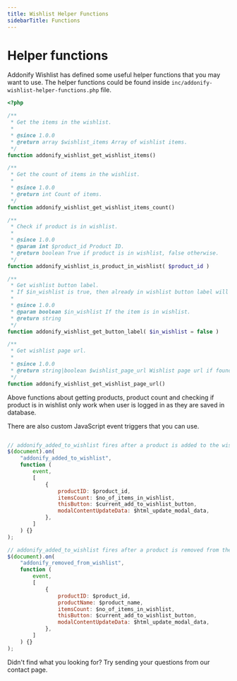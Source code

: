 ```yaml
---
title: Wishlist Helper Functions
sidebarTitle: Functions
---
```


# Helper functions

Addonify Wishlist has defined some useful helper functions that you may want to use. The helper functions could be found inside `inc/addonify-wishlist-helper-functions.php` file.

```php showLineNumbers filename="addonify-wishlist-helper-functions.php"
<?php

/**
 * Get the items in the wishlist.
 *
 * @since 1.0.0
 * @return array $wishlist_items Array of wishlist items.
 */
function addonify_wishlist_get_wishlist_items()

/**
 * Get the count of items in the wishlist.
 *
 * @since 1.0.0
 * @return int Count of items.
 */
function addonify_wishlist_get_wishlist_items_count()

/**
 * Check if product is in wishlist.
 *
 * @since 1.0.0
 * @param int $product_id Product ID.
 * @return boolean True if product is in wishlist, false otherwise.
 */
function addonify_wishlist_is_product_in_wishlist( $product_id )

/**
 * Get wishlist button label.
 * If $in_wishlist is true, then already in wishlist button label will be returned. Else, active wishlist button label  * will be returned.
 *
 * @since 1.0.0
 * @param boolean $in_wishlist If the item is in wishlist.
 * @return string
 */
function addonify_wishlist_get_button_label( $in_wishlist = false )

/**
 * Get wishlist page url.
 *
 * @since 1.0.0
 * @return string|boolean $wishlist_page_url Wishlist page url if found else false.
 */
function addonify_wishlist_get_wishlist_page_url()
```

Above functions about getting products, product count and checking if product is in wishlist only work when user is logged in as they are saved in database.

There are also custom JavaScript event triggers that you can use.

```javascript showLineNumbers filename="script.js"

// addonify_added_to_wishlist fires after a product is added to the wishlist.
$(document).on(
	"addonify_added_to_wishlist",
	function (
		event,
		[
			{
				productID: $product_id,
				itemsCount: $no_of_items_in_wishlist,
				thisButton: $current_add_to_wishlist_button,
				modalContentUpdateData: $html_update_modal_data,
			},
		]
	) {}
);

// addonify_added_to_wishlist fires after a product is removed from the wishlist.
$(document).on(
	"addonify_removed_from_wishlist",
	function (
		event,
		[
			{
				productID: $product_id,
				productName: $product_name,
				itemsCount: $no_of_items_in_wishlist,
				thisButton: $current_add_to_wishlist_button,
				modalContentUpdateData: $html_update_modal_data,
			},
		]
	) {}
);
```


Didn't find what you looking for? Try sending your questions from our contact page.


